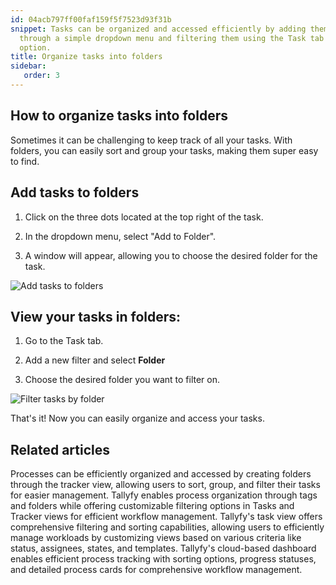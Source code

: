 ```yaml
---
id: 04acb797ff00faf159f5f7523d93f31b
snippet: Tasks can be organized and accessed efficiently by adding them to folders
  through a simple dropdown menu and filtering them using the Task tab's folder filter
  option.
title: Organize tasks into folders
sidebar:
   order: 3
---
```


## How to organize tasks into folders

Sometimes it can be challenging to keep track of all your tasks. With folders, you can easily sort and group your tasks, making them super easy to find.

## Add tasks to folders

1. Click on the three dots located at the top right of the task.

2. In the dropdown menu, select "Add to Folder".

3. A window will appear, allowing you to choose the desired folder for the task.

![Add tasks to folders](https://screenshots.tallyfy.com/tallyfy%2Fpro%2Fdesktop-light-add-task-to-folder.png)

## View your tasks in folders:

1. Go to the Task tab.

2. Add a new filter and select **Folder**

3. Choose the desired folder you want to filter on.

![Filter tasks by folder](https://screenshots.tallyfy.com/tallyfy/pro/desktop-light-filter-task-process.png)

That's it! Now you can easily organize and access your tasks.


## Related articles
<CardGrid>
<LinkTitleCard header="<b>Organize Processes > Organize processes into folders</b>" href="/products/pro/tracking-and-tasks/tracker-view/organize-processes/how-can-i-add-tasks-to-folders-in-tallyfy/" > Processes can be efficiently organized and accessed by creating folders through the tracker view, allowing users to sort, group, and filter their tasks for easier management. </LinkTitleCard>
<LinkTitleCard header="<b>Tracker View > Organize processes</b>" href="/products/pro/tracking-and-tasks/tracker-view/organize-processes/" > Tallyfy enables process organization through tags and folders while offering customizable filtering options in Tasks and Tracker views for efficient workflow management. </LinkTitleCard>
<LinkTitleCard header="<b>Tasks View > Customize the task view</b>" href="/products/pro/tracking-and-tasks/tasks-view/how-can-i-customize-task-views-in-tallyfy/" > Tallyfy's task view offers comprehensive filtering and sorting capabilities, allowing users to efficiently manage workloads by customizing views based on various criteria like status, assignees, states, and templates. </LinkTitleCard>
<LinkTitleCard header="<b>Tracker View > Manage and track my processes</b>" href="/products/pro/tracking-and-tasks/tracker-view/how-can-i-manage-and-track-my-processes-on-tallyfy/" > Tallyfy's cloud-based dashboard enables efficient process tracking with sorting options, progress statuses, and detailed process cards for comprehensive workflow management. </LinkTitleCard>
</CardGrid>